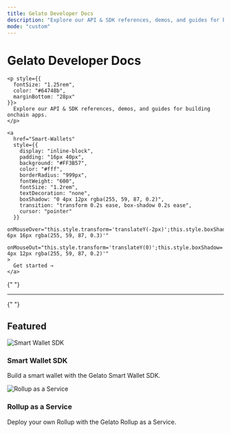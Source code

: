 ```yaml
---
title: Gelato Developer Docs
description: "Explore our API & SDK references, demos, and guides for building onchain apps."
mode: "custom"
---
```


<div style={{ 
  maxWidth: "1200px", 
  margin: "0 auto", 
  padding: "0 24px", 
  marginTop: "60px",
  fontFamily: "Inter, system-ui, sans-serif"
}}>
  <div style={{
    textAlign: "left",
    marginBottom: "32px",
    maxWidth: "700px"
  }}>
    <h1 style={{
      fontSize: "3.5rem",
      fontWeight: "700",
      color: "#FF3B57",
      marginBottom: "20px"
    }}>
      Gelato Developer Docs
    </h1>

    <p style={{
      fontSize: "1.25rem",
      color: "#64748b",
      marginBottom: "28px"
    }}>
      Explore our API & SDK references, demos, and guides for building onchain apps.
    </p>

    <a
      href="Smart-Wallets"
      style={{
        display: "inline-block",
        padding: "16px 40px",
        background: "#FF3B57",
        color: "#fff",
        borderRadius: "999px",
        fontWeight: "600",
        fontSize: "1.2rem",
        textDecoration: "none",
        boxShadow: "0 4px 12px rgba(255, 59, 87, 0.2)",
        transition: "transform 0.2s ease, box-shadow 0.2s ease",
        cursor: "pointer"
      }}
      onMouseOver="this.style.transform='translateY(-2px)';this.style.boxShadow='0 6px 16px rgba(255, 59, 87, 0.3)'"
      onMouseOut="this.style.transform='translateY(0)';this.style.boxShadow='0 4px 12px rgba(255, 59, 87, 0.2)'"
    >
      Get started →
    </a>

  </div>

{" "}

<hr
  style={{
    border: "none",
    borderTop: "1px solid #23272f",
    margin: "32px 0 28px 0",
  }}
/>

{" "}

<h2
  style={{
    fontSize: "2.1rem",
    fontWeight: "700",
    color: "#FF3B57",
    marginBottom: "28px",
    textAlign: "left",
  }}
>
  Featured
</h2>

  <div
    style={{ 
      display: "flex", 
      gap: "32px", 
      flexWrap: "wrap", 
      justifyContent: "center",
      alignItems: "stretch",
      width: "100%"
    }}
  >
    <div
      style={{
        background: "linear-gradient(135deg, #1a1a1a 0%, #2d2d2d 100%)",
        borderRadius: "24px",
        padding: "32px",
        flex: "1 1 400px",
        minWidth: "320px",
        maxWidth: "calc(50% - 16px)",
        color: "#fff",
        boxShadow: "0 8px 24px rgba(0, 0, 0, 0.15)",
        transition: "transform 0.2s ease",
        cursor: "pointer",
        border: "1px solid rgba(255, 59, 87, 0.1)",
        display: "flex",
        flexDirection: "column"
      }}
      onMouseOver="this.style.transform='translateY(-4px)';this.style.border='1px solid rgba(255, 59, 87, 0.2)'"
      onMouseOut="this.style.transform='translateY(0)';this.style.border='1px solid rgba(255, 59, 87, 0.1)'"
    >
      <img
        src="/images/smart-wallet-sdk.png"
        alt="Smart Wallet SDK"
        style={{ 
          width: "100%", 
          height: "220px",
          objectFit: "cover",
          borderRadius: "16px", 
          marginBottom: "24px",
          boxShadow: "0 4px 12px rgba(0, 0, 0, 0.1)"
        }}
      />
      <h3 style={{ 
        margin: "0 0 12px 0",
        fontSize: "1.25rem",
        fontWeight: "600",
        color: "#FF3B57"
      }}>
        Smart Wallet SDK
      </h3>
      <p style={{ 
        margin: 0,
        fontSize: "1.05rem",
        lineHeight: "1.6",
        color: "#94a3b8"
      }}>
        Build a smart wallet with the Gelato Smart Wallet SDK.
      </p>
    </div>
    <div
      style={{
        background: "linear-gradient(135deg, #1a1a1a 0%, #2d2d2d 100%)",
        borderRadius: "24px",
        padding: "32px",
        flex: "1 1 400px",
        minWidth: "320px",
        maxWidth: "calc(50% - 16px)",
        color: "#fff",
        boxShadow: "0 8px 24px rgba(0, 0, 0, 0.15)",
        transition: "transform 0.2s ease",
        cursor: "pointer",
        border: "1px solid rgba(255, 59, 87, 0.1)",
        display: "flex",
        flexDirection: "column"
      }}
      onMouseOver="this.style.transform='translateY(-4px)';this.style.border='1px solid rgba(255, 59, 87, 0.2)'"
      onMouseOut="this.style.transform='translateY(0)';this.style.border='1px solid rgba(255, 59, 87, 0.1)'"
    >
      <img
        src="/images/rollup-as-a-service.png"
        alt="Rollup as a Service"
        style={{ 
          width: "100%", 
          height: "220px",
          objectFit: "cover",
          borderRadius: "16px", 
          marginBottom: "24px",
          boxShadow: "0 4px 12px rgba(0, 0, 0, 0.1)"
        }}
      />
      <h3 style={{ 
        margin: "0 0 12px 0",
        fontSize: "1.25rem",
        fontWeight: "600",
        color: "#FF3B57"
      }}>
        Rollup as a Service
      </h3>
      <p style={{ 
        margin: 0,
        fontSize: "1.05rem",
        lineHeight: "1.6",
        color: "#94a3b8"
      }}>
        Deploy your own Rollup with the Gelato Rollup as a Service.
      </p>
    </div>
  </div>
</div>
